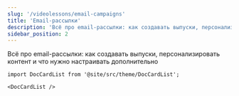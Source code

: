 ```yaml
---
slug: '/videolessons/email-campaigns'
title: 'Email-рассылки'
description: 'Всё про email-рассылки: как создавать выпуски, персонализировать контент и что нужно настраивать дополнительно'
sidebar_position: 2
---
```


Всё про email-рассылки: как создавать выпуски, персонализировать контент и что нужно настраивать дополнительно

```mdx-code-block
import DocCardList from '@site/src/theme/DocCardList';

<DocCardList />
```
